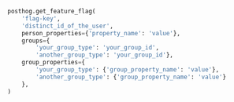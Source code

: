 
<OverrideServerPropertiesIntro />

```python
posthog.get_feature_flag(
    'flag-key',
    'distinct_id_of_the_user',
    person_properties={'property_name': 'value'},
    groups={
        'your_group_type': 'your_group_id',
        'another_group_type': 'your_group_id'},
    group_properties={
        'your_group_type': {'group_property_name': 'value'},
        'another_group_type': {'group_property_name': 'value'}
    },
)
```
